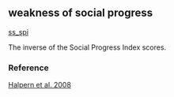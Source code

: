## weakness of social progress

[ss_spi](https://github.com/OHI-Science/mhi/blob/master/region2017/layers/)

The inverse of the Social Progress Index scores.

### Reference

[Halpern et al. 2008](http://www.oceanhealthindex.org/methodology/components)